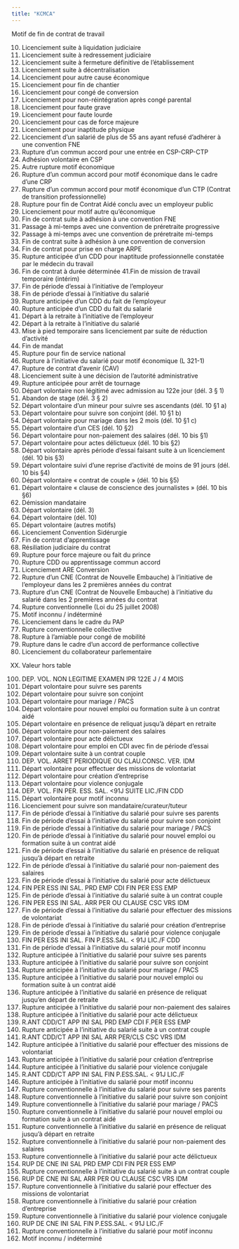 ```yaml
---
title: "KCMCA"
---
```


Motif de fin de contrat de travail

10. Licenciement suite à liquidation judiciaire
11. Licenciement suite à redressement judiciaire
12. Licenciement suite à fermeture définitive de l'établissement
13. Licenciement suite à décentralisation
14. Licenciement pour autre cause économique
15. Licenciement pour fin de chantier
16. Licenciement pour congé de conversion
17. Licenciement pour non-réintégration après congé parental
18. Licenciement pour faute grave
19. Licenciement pour faute lourde
20. Licenciement pour cas de force majeure
21. Licenciement pour inaptitude physique
22. Licenciement d'un salarié de plus de 55 ans ayant refusé d'adhérer à une convention FNE
23. Rupture d'un commun accord pour une entrée en CSP-CRP-CTP
24. Adhésion volontaire en CSP
25. Autre rupture motif économique
26. Rupture d'un commun accord pour motif économique dans le cadre d'une CRP
27. Rupture d'un commun accord pour motif économique d'un CTP (Contrat de transition professionnelle)
28. Rupture pour fin de Contrat Aidé conclu avec un employeur public
29. Licenciement pour motif autre qu'économique
30. Fin de contrat suite à adhésion à une convention FNE
31. Passage à mi-temps avec une convention de préretraite progressive
32. Passage à mi-temps avec une convention de préretraite mi-temps
33. Fin de contrat suite à adhésion à une convention de conversion
34. Fin de contrat pour prise en charge ARPE
35. Rupture anticipée d'un CDD pour inaptitude professionnelle constatée par le médecin du travail
36. Fin de contrat à durée déterminée 41.Fin de mission de travail temporaire (intérim)
37. Fin de période d'essai à l'initiative de l'employeur
38. Fin de période d'essai à l'initiative du salarié
39. Rupture anticipée d'un CDD du fait de l'employeur
40. Rupture anticipée d'un CDD du fait du salarié
41. Départ à la retraite à l'initiative de l'employeur
42. Départ à la retraite à l'initiative du salarié
43. Mise à pied temporaire sans licenciement par suite de réduction d'activité
44. Fin de mandat
45. Rupture pour fin de service national
46. Rupture à l'initiative du salarié pour motif économique (L 321-1)
47. Rupture de contrat d'avenir (CAV)
48. Licenciement suite à une décision de l'autorité administrative
49. Rupture anticipée pour arrêt de tournage
50. Départ volontaire non légitimé avec admission au 122e jour (dél. 3 § 1)
51. Abandon de stage (dél. 3 § 2)
52. Départ volontaire d'un mineur pour suivre ses ascendants (dél. 10 §1 a)
53. Départ volontaire pour suivre son conjoint (dél. 10 §1 b)
54. Départ volontaire pour mariage dans les 2 mois (dél. 10 §1 c)
55. Départ volontaire d'un CES (dél. 10 §2)
56. Départ volontaire pour non-paiement des salaires (dél. 10 bis §1)
57. Départ volontaire pour actes délictueux (dél. 10 bis §2)
58. Départ volontaire après période d'essai faisant suite à un licenciement (dél. 10 bis §3)
59. Départ volontaire suivi d'une reprise d'activité de moins de 91 jours (dél. 10 bis §4)
60. Départ volontaire « contrat de couple » (dél. 10 bis §5)
61. Départ volontaire « clause de conscience des journalistes » (dél. 10 bis §6)
62. Démission mandataire
63. Départ volontaire (dél. 3)
64. Départ volontaire (dél. 10)
65. Départ volontaire (autres motifs)
66. Licenciement Convention Sidérurgie
67. Fin de contrat d'apprentissage
68. Résiliation judiciaire du contrat
69. Rupture pour force majeure ou fait du prince
70. Rupture CDD ou apprentissage commun accord
71. Licenciement ARE Conversion
72. Rupture d'un CNE (Contrat de Nouvelle Embauche) à l'initiative de l'employeur dans les 2 premières années du contrat
73. Rupture d'un CNE (Contrat de Nouvelle Embauche) à l'initiative du salarié dans les 2 premières années du contrat
74. Rupture conventionnelle (Loi du 25 juillet 2008)
75. Motif inconnu / indéterminé
76. Licenciement dans le cadre du PAP
77. Rupture conventionnelle collective
78. Rupture à l'amiable pour congé de mobilité
79. Rupture dans le cadre d'un accord de performance collective
80. Licenciement du collaborateur parlementaire

```{=html}
<!-- -->
```
XX. Valeur hors table

```{=html}
<!-- -->
```
100. DEP. VOL. NON LEGITIME EXAMEN IPR 122E J / 4 MOIS
101. Départ volontaire pour suivre ses parents
102. Départ volontaire pour suivre son conjoint
103. Départ volontaire pour mariage / PACS
104. Départ volontaire pour nouvel emploi ou formation suite à un contrat aidé
105. Départ volontaire en présence de reliquat jusqu'à départ en retraite
106. Départ volontaire pour non-paiement des salaires
107. Départ volontaire pour acte délictueux
108. Départ volontaire pour emploi en CDI avec fin de période d'essai
109. Départ volontaire suite à un contrat couple
110. DEP. VOL. ARRET PERIODIQUE OU CLAU.CONSC. VER. IDM
111. Départ volontaire pour effectuer des missions de volontariat
112. Départ volontaire pour création d'entreprise
113. Départ volontaire pour violence conjugale
114. DEP. VOL. FIN PER. ESS. SAL. \<91J SUITE LIC./FIN CDD
115. Départ volontaire pour motif inconnu
116. Licenciement pour suivre son mandataire/curateur/tuteur
117. Fin de période d'essai à l'initiative du salarié pour suivre ses parents
118. Fin de période d'essai à l'initiative du salarié pour suivre son conjoint
119. Fin de période d'essai à l'initiative du salarié pour mariage / PACS
120. Fin de période d'essai à l'initiative du salarié pour nouvel emploi ou formation suite à un contrat aidé
121. Fin de période d'essai à l'initiative du salarié en présence de reliquat jusqu'à départ en retraite
122. Fin de période d'essai à l'initiative du salarié pour non-paiement des salaires
123. Fin de période d'essai à l'initiative du salarié pour acte délictueux
124. FIN PER ESS INI SAL. PRD EMP CDI FIN PER ESS EMP
125. Fin de période d'essai à l'initiative du salarié suite à un contrat couple
126. FIN PER ESS INI SAL. ARR PER OU CLAUSE CSC VRS IDM
127. Fin de période d'essai à l'initiative du salarié pour effectuer des missions de volontariat
128. Fin de période d'essai à l'initiative du salarié pour création d'entreprise
129. Fin de période d'essai à l'initiative du salarié pour violence conjugale
130. FIN PER ESS INI SAL. FIN P.ESS.SAL. \< 91J LIC./F CDD
131. Fin de période d'essai à l'initiative du salarié pour motif inconnu
132. Rupture anticipée à l'initiative du salarié pour suivre ses parents
133. Rupture anticipée à l'initiative du salarié pour suivre son conjoint
134. Rupture anticipée à l'initiative du salarié pour mariage / PACS
135. Rupture anticipée à l'initiative du salarié pour nouvel emploi ou formation suite à un contrat aidé
136. Rupture anticipée à l'initiative du salarié en présence de reliquat jusqu'en départ de retraite
137. Rupture anticipée à l'initiative du salarié pour non-paiement des salaires
138. Rupture anticipée à l'initiative du salarié pour acte délictueux
139. R.ANT CDD/CT APP INI SAL PRD EMP CDI F.PER ESS EMP
140. Rupture anticipée à l'initiative du salarié suite à un contrat couple
141. R.ANT CDD/CT APP INI SAL ARR PER/CLS CSC VRS IDM
142. Rupture anticipée à l'initiative du salarié pour effectuer des missions de volontariat
143. Rupture anticipée à l'initiative du salarié pour création d'entreprise
144. Rupture anticipée à l'initiative du salarié pour violence conjugale
145. R.ANT CDD/CT APP INI SAL FIN P.ESS.SAL. \< 91J LIC./F
146. Rupture anticipée à l'initiative du salarié pour motif inconnu
147. Rupture conventionnelle à l'initiative du salarié pour suivre ses parents
148. Rupture conventionnelle à l'initiative du salarié pour suivre son conjoint
149. Rupture conventionnelle à l'initiative du salarié pour mariage / PACS
150. Rupture conventionnelle à l'initiative du salarié pour nouvel emploi ou formation suite à un contrat aidé
151. Rupture conventionnelle à l'initiative du salarié en présence de reliquat jusqu'à départ en retraite
152. Rupture conventionnelle à l'initiative du salarié pour non-paiement des salaires
153. Rupture conventionnelle à l'initiative du salarié pour acte délictueux
154. RUP DE CNE INI SAL PRD EMP CDI FIN PER ESS EMP
155. Rupture conventionnelle à l'initiative du salarié suite à un contrat couple
156. RUP DE CNE INI SAL ARR PER OU CLAUSE CSC VRS IDM
157. Rupture conventionnelle à l'initiative du salarié pour effectuer des missions de volontariat
158. Rupture conventionnelle à l'initiative du salarié pour création d'entreprise
159. Rupture conventionnelle à l'initiative du salarié pour violence conjugale
160. RUP DE CNE INI SAL FIN P.ESS.SAL. \< 91J LIC./F
161. Rupture conventionnelle à l'initiative du salarié pour motif inconnu
162. Motif inconnu / indéterminé
